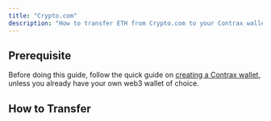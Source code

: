 ```yaml
---
title: "Crypto.com"
description: "How to transfer ETH from Crypto.com to your Contrax wallet"
---
```


## Prerequisite

Before doing this guide, follow the quick guide on [creating a Contrax wallet](../contrax-dapp/buy), unless you already have your own web3 wallet of choice.

## How to Transfer

